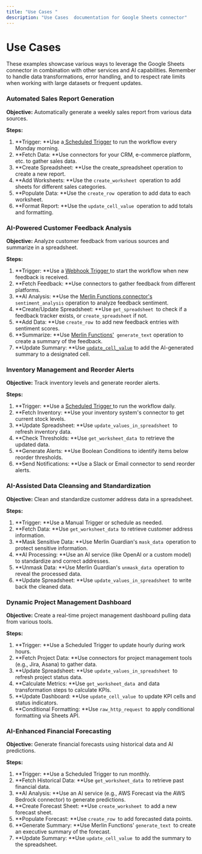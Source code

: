 ```yaml
---
title: "Use Cases "
description: "Use Cases  documentation for Google Sheets connector"
---
```


# Use Cases 

These examples showcase various ways to leverage the Google Sheets connector in combination with other services and AI capabilities. Remember to handle data transformations, error handling, and to respect rate limits when working with large datasets or frequent updates.

### **Automated Sales Report Generation**

**Objective:** Automatically generate a weekly sales report from various data sources. 

**Steps:**

1. **Trigger: **Use a[ Scheduled Trigger](#) to run the workflow every Monday morning.
2. **Fetch Data: **Use connectors for your CRM, e-commerce platform, etc. to gather sales data.
3. **Create Spreadsheet: **Use the create_spreadsheet operation to create a new report.
4. **Add Worksheets: **Use the `create_worksheet `operation to add sheets for different sales categories.
5. **Populate Data: **Use the `create_row `operation to add data to each worksheet.
6. **Format Report: **Use the `update_cell_value `operation to add totals and formatting.

### **AI-Powered Customer Feedback Analysis**

**Objective:** Analyze customer feedback from various sources and summarize in a spreadsheet. 

**Steps:**

1. **Trigger: **Use a [Webhook Trigger ](#)to start the workflow when new feedback is received.
2. **Fetch Feedback: **Use connectors to gather feedback from different platforms.
3. **AI Analysis: **Use the [Merlin Functions connector's](/connectors/core/merlin-functions-beta/#sentiment-analysis)` sentiment_analysis` operation to analyze feedback sentiment.
4. **Create/Update Spreadsheet: **Use `get_spreadsheet `to check if a feedback tracker exists, or `create_spreadsheet` if not.
5. **Add Data: **Use `create_row `to add new feedback entries with sentiment scores.
6. **Summarize: **Use [Merlin Functions'](/connectors/core/merlin-functions-beta/#generate-text)` generate_text` operation to create a summary of the feedback.
7. **Update Summary: **Use [`update_cell_value`](/connectors/service/google-sheets/operations-sample-payloads/#update-cell-value) to add the AI-generated summary to a designated cell.

### **Inventory Management and Reorder Alerts**

**Objective:** Track inventory levels and generate reorder alerts. 

**Steps:**

1. **Trigger: **Use a [Scheduled Trigger ](/connectors/triggers/scheduled-trigger/)to run the workflow daily.
2. **Fetch Inventory: **Use your inventory system's connector to get current stock levels.
3. **Update Spreadsheet: **Use `update_values_in_spreadsheet `to refresh inventory data.
4. **Check Thresholds: **Use `get_worksheet_data `to retrieve the updated data.
5. **Generate Alerts: **Use Boolean Conditions to identify items below reorder thresholds.
6. **Send Notifications: **Use a Slack or Email connector to send reorder alerts.

### **AI-Assisted Data Cleansing and Standardization**

**Objective:** Clean and standardize customer address data in a spreadsheet. 

**Steps:**

1. **Trigger: **Use a Manual Trigger or schedule as needed.
2. **Fetch Data: **Use `get_worksheet_data `to retrieve customer address information.
3. **Mask Sensitive Data: **Use Merlin Guardian's `mask_data `operation to protect sensitive information.
4. **AI Processing: **Use an AI service (like OpenAI or a custom model) to standardize and correct addresses.
5. **Unmask Data: **Use Merlin Guardian's `unmask_data `operation to reveal the processed data.
6. **Update Spreadsheet: **Use `update_values_in_spreadsheet `to write back the cleaned data.

### **Dynamic Project Management Dashboard**

**Objective:** Create a real-time project management dashboard pulling data from various tools. 

**Steps:**

1. **Trigger: **Use a Scheduled Trigger to update hourly during work hours.
2. **Fetch Project Data: **Use connectors for project management tools (e.g., Jira, Asana) to gather data.
3. **Update Spreadsheet: **Use `update_values_in_spreadsheet `to refresh project status data.
4. **Calculate Metrics: **Use `get_worksheet_data `and data transformation steps to calculate KPIs.
5. **Update Dashboard: **Use `update_cell_value `to update KPI cells and status indicators.
6. **Conditional Formatting: **Use `raw_http_request `to apply conditional formatting via Sheets API.

### **AI-Enhanced Financial Forecasting**

**Objective:** Generate financial forecasts using historical data and AI predictions. 

**Steps:**

1. **Trigger: **Use a Scheduled Trigger to run monthly.
2. **Fetch Historical Data: **Use `get_worksheet_data `to retrieve past financial data.
3. **AI Analysis: **Use an AI service (e.g., AWS Forecast via the AWS Bedrock connector) to generate predictions.
4. **Create Forecast Sheet: **Use `create_worksheet `to add a new forecast sheet.
5. **Populate Forecast: **Use `create_row `to add forecasted data points.
6. **Generate Summary: **Use Merlin Functions' `generate_text `to create an executive summary of the forecast.
7. **Update Summary: **Use `update_cell_value `to add the summary to the spreadsheet.
